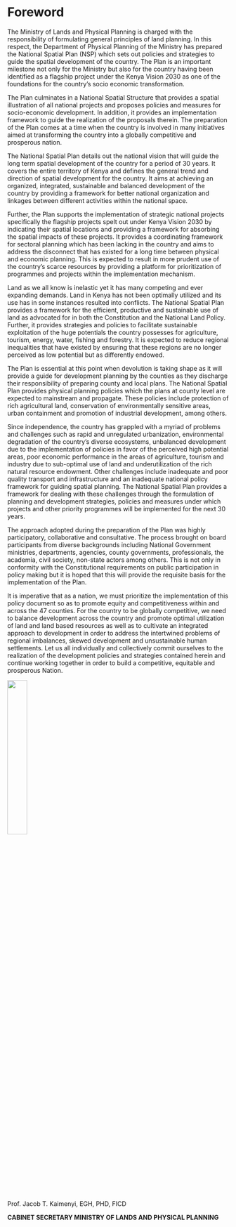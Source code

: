 # Foreword {.unnumbered}

::: justified
The Ministry of Lands and Physical Planning is charged with the responsibility of formulating general principles of land planning. In this respect, the Department of Physical Planning of the Ministry has prepared the National Spatial Plan (NSP) which sets out policies and strategies to guide the spatial development of the country. The Plan is an important milestone not only for the Ministry but also for the country having been identified as a flagship project under the Kenya Vision 2030 as one of the foundations for the country’s socio economic transformation.

The Plan culminates in a National Spatial Structure that provides a spatial illustration of all national projects and proposes policies and measures for socio-economic development. In addition, it provides an implementation framework to guide the realization of the proposals therein. The preparation of the Plan comes at a time when the country is involved in many initiatives aimed at transforming the country into a globally competitive and prosperous nation.

The National Spatial Plan details out the national vision that will guide the long term spatial development of the country for a period of 30 years. It covers the entire territory of Kenya and defines the general trend and direction of spatial development for the country. It aims at achieving an organized, integrated, sustainable and balanced development of the country by providing a framework for better national organization and linkages between different activities within the national space.

Further, the Plan supports the implementation of strategic national projects specifically the flagship projects spelt out under Kenya Vision 2030 by indicating their spatial locations and providing a framework for absorbing the spatial impacts of these projects. It provides a coordinating framework for sectoral planning which has been lacking in the country and aims to address the disconnect that has existed for a long time between physical and economic planning. This is expected to result in more prudent use of the country’s scarce resources by providing a platform for prioritization of programmes and projects within the implementation mechanism.

Land as we all know is inelastic yet it has many competing and ever expanding demands. Land in Kenya has not been optimally utilized and its use has in some instances resulted into conflicts. The National Spatial Plan provides a framework for the efficient, productive and sustainable use of land as advocated for in both the Constitution and the National Land Policy. Further, it provides strategies and policies to facilitate sustainable exploitation of the huge potentials the country possesses for agriculture, tourism, energy, water, fishing and forestry. It is expected to reduce regional inequalities that have existed by ensuring that these regions are no longer perceived as low potential but as differently endowed.

The Plan is essential at this point when devolution is taking shape as it will provide a guide for development planning by the counties as they discharge their responsibility of preparing county and local plans. The National Spatial Plan provides physical planning policies which the plans at county level are expected to mainstream and propagate. These policies include protection of rich agricultural land, conservation of environmentally sensitive areas, urban containment and promotion of industrial development, among others.

Since independence, the country has grappled with a myriad of problems and challenges such as rapid and unregulated urbanization, environmental degradation of the country’s diverse ecosystems, unbalanced development due to the implementation of policies in favor of the perceived high potential areas, poor economic performance in the areas of agriculture, tourism and industry due to sub-optimal use of land and underutilization of the rich natural resource endowment. Other challenges include inadequate and poor quality transport and infrastructure and an inadequate national policy framework for guiding spatial planning. The National Spatial Plan provides a framework for dealing with these challenges through the formulation of planning and development strategies, policies and measures under which projects and other priority programmes will be implemented for the next 30 years.

The approach adopted during the preparation of the Plan was highly participatory, collaborative and consultative. The process brought on board participants from diverse backgrounds including National Government ministries, departments, agencies, county governments, professionals, the academia, civil society, non-state actors among others. This is not only in conformity with the Constitutional requirements on public participation in policy making but it is hoped that this will provide the requisite basis for the implementation of the Plan.

It is imperative that as a nation, we must prioritize the implementation of this policy document so as to promote equity and competitiveness within and across the 47 counties. For the country to be globally competitive, we need to balance development across the country and promote optimal utilization of land and land based resources as well as to cultivate an integrated approach to development in order to address the intertwined problems of regional imbalances, skewed development and unsustainable human settlements. Let us all individually and collectively commit ourselves to the realization of the development policies and strategies contained herein and continue working together in order to build a competitive, equitable and prosperous Nation.

![](kaimenyi_sig.png){width="30%"}

Prof. Jacob T. Kaimenyi, EGH, PHD, FICD

**CABINET SECRETARY MINISTRY OF LANDS AND PHYSICAL PLANNING**
:::
